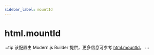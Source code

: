```yaml
---
sidebar_label: mountId
---
```


# html.mountId

:::tip
该配置由 Modern.js Builder 提供，更多信息可参考 [html.mountId](https://modernjs.dev/builder/api/config-html.html#htmlmountid)。
:::


<Main />
